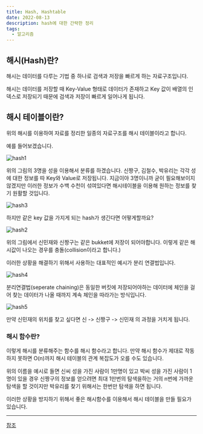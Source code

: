 ```yaml
---
title: Hash, Hashtable
date: 2022-08-13
description: hash에 대한 간략한 정리
tags:
  - 알고리즘
---
```


## 해시(Hash)란?

해시는 데이터를 다루는 기법 중 하나로 검색과 저장을 빠르게 하는 자료구조입니다.

해시는 데이터를 저장할 때 Key-Value 형태로 데이터가 존재하고 Key 값이 배열의 인덱스로 저장되기 때문에 검색과 저장이 빠르게 일어나게 됩니다.

## 해시 테이블이란?

위의 해시를 이용하여 자료를 정리한 일종의 자료구조를 해시 테이블이라고 합니다.

예를 들어보겠습니다.

![hash1](./hash1.png)

위의 그림의 3명을 성을 이용해서 분류를 하겠습니다. 신짱구, 김철수, 박유리는 각각 성에 대한 정보를 따 Key와 Value로 저장됩니다. 지금이야 3명이니까 굳이 필요해보이지 않겠지만 이러한 정보가 수백 수천이 섞여있다면 해시테이블을 이용해 원하는 정보를 찾기 원활할 것입니다.

![hash3](./hash3.png)

하지만 같은 key 값을 가지게 되는 hash가 생긴다면 어떻게할까요?

![hash2](./hash2.png)

위의 그림에서 신민재와 신짱구는 같은 bukket에 저장이 되어야합니다. 이렇게 같은 해시값이 나오는 경우를 충돌(collision이라고 합니다.)

이러한 상황을 해결하기 위해서 사용하는 대표적인 예시가 분리 연결법입니다.

![hash4](./hash4.png)

분리연결법(seperate chaining)은 동일한 버킷에 저장되어야하는 데이터에 체인을 걸어 찾는 데이터가 나올 때까지 계속 체인을 따라가는 방식입니다.

![hash5](./hash5.png)

만약 신민재의 위치를 찾고 싶다면 신 -> 신짱구 -> 신민재 의 과정을 거치게 됩니다.

### 해시 함수란?

이렇게 해시를 분류해주는 함수를 해시 함수라고 합니다. 만약 해시 함수가 제대로 작동하지 못하면 O(n)까지 해시 테이블의 관계 복잡도가 오를 수도 있습니다.

위의 이름을 예시로 들면 신씨 성을 가진 사람이 1만명이 있고 박씨 성을 가진 사람이 1명이 있을 경우 신짱구의 정보를 얻으려면 최대 1만번의 탐색을하는 거의 n번에 가까운 탐색을 할 것이지만 박유리를 찾기 위해서는 한번만 탐색을 하면 됩니다.

이러한 상황을 방지하기 위해서 좋은 해시함수를 이용해서 해시 테이블을 만들 필요가 있습니다.

---


[참조](https://mangkyu.tistory.com/102)